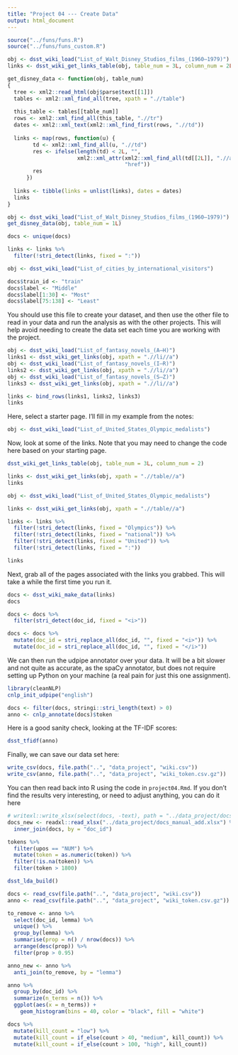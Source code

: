 ```yaml
---
title: "Project 04 --- Create Data"
output: html_document
---
```


```r
source("../funs/funs.R")
source("../funs/funs_custom.R")
```

```r
obj <- dsst_wiki_load("List_of_Walt_Disney_Studios_films_(1960–1979)")
links <- dsst_wiki_get_links_table(obj, table_num = 3L, column_num = 2L)
```

```r
get_disney_data <- function(obj, table_num)
{
  tree <- xml2::read_html(obj$parse$text[[1]])
  tables <- xml2::xml_find_all(tree, xpath = ".//table")
  
  this_table <- tables[[table_num]]
  rows <- xml2::xml_find_all(this_table, ".//tr")
  dates <- xml2::xml_text(xml2::xml_find_first(rows, ".//td"))
  
  links <- map(rows, function(u) {
        td <- xml2::xml_find_all(u, ".//td")
        res <- ifelse(length(td) < 2L, "",
                      xml2::xml_attr(xml2::xml_find_all(td[[2L]], ".//a"),
                                     "href"))
        res
      })
  
  links <- tibble(links = unlist(links), dates = dates)
  links
}

obj <- dsst_wiki_load("List_of_Walt_Disney_Studios_films_(1960–1979)")
get_disney_data(obj, table_num = 1L)
```





```r
docs <- unique(docs)

links <- links %>%
  filter(!stri_detect(links, fixed = ":")) 
```


```r
obj <- dsst_wiki_load("List_of_cities_by_international_visitors")

docs$train_id <- "train"
docs$label <- "Middle"
docs$label[1:30] <- "Most"
docs$label[75:138] <- "Least"
```


You should use this file to create your dataset, and then use the other file
to read in your data and run the analysis as with the other projects. This
will help avoid needing to create the data set each time you are working with
the project.

```r
obj <- dsst_wiki_load("List_of_fantasy_novels_(A–H)")
links1 <- dsst_wiki_get_links(obj, xpath = ".//li//a")
obj <- dsst_wiki_load("List_of_fantasy_novels_(I–R)")
links2 <- dsst_wiki_get_links(obj, xpath = ".//li//a")
obj <- dsst_wiki_load("List_of_fantasy_novels_(S–Z)")
links3 <- dsst_wiki_get_links(obj, xpath = ".//li//a")

links <- bind_rows(links1, links2, links3)
links
```



Here, select a starter page. I'll fill in my example from the notes:

```r
obj <- dsst_wiki_load("List_of_United_States_Olympic_medalists")
```

Now, look at some of the links. Note that you may need to change the code here
based on your starting page.

```r
dsst_wiki_get_links_table(obj, table_num = 3L, column_num = 2)
```


```r
links <- dsst_wiki_get_links(obj, xpath = ".//table//a")
links
```

```r
obj <- dsst_wiki_load("List_of_United_States_Olympic_medalists")

links <- dsst_wiki_get_links(obj, xpath = ".//table//a")

links <- links %>%
  filter(!stri_detect(links, fixed = "Olympics")) %>%
  filter(!stri_detect(links, fixed = "national")) %>%
  filter(!stri_detect(links, fixed = "United")) %>%
  filter(!stri_detect(links, fixed = ":")) 

links
```

Next, grab all of the pages associated with the links you grabbed. This will
take a while the first time you run it.

```r
docs <- dsst_wiki_make_data(links)
docs
```

```r
docs <- docs %>%
  filter(stri_detect(doc_id, fixed = "<i>"))
```

```r
docs <- docs %>%
  mutate(doc_id = stri_replace_all(doc_id, "", fixed = "<i>")) %>%
  mutate(doc_id = stri_replace_all(doc_id, "", fixed = "</i>")) 
```


We can then run the udpipe annotator over your data. It will be a bit slower
and not quite as accurate, as the spaCy annotator, but does not require setting
up Python on your machine (a real pain for just this one assignment).

```r
library(cleanNLP)
cnlp_init_udpipe("english")

docs <- filter(docs, stringi::stri_length(text) > 0)
anno <- cnlp_annotate(docs)$token
```

Here is a good sanity check, looking at the TF-IDF scores:

```r
dsst_tfidf(anno)
```

Finally, we can save our data set here:

```r
write_csv(docs, file.path("..", "data_project", "wiki.csv"))
write_csv(anno, file.path("..", "data_project", "wiki_token.csv.gz"))
```

You can then read back into R using the code in `project04.Rmd`. If you don't
find the results very interesting, or need to adjust anything, you can do it
here

```r
# writexl::write_xlsx(select(docs, -text), path = "../data_project/docs_manual_add.xlsx")
docs_new <- readxl::read_xlsx("../data_project/docs_manual_add.xlsx") %>%
  inner_join(docs, by = "doc_id")
```

```r
tokens %>%
  filter(upos == "NUM") %>%
  mutate(token = as.numeric(token)) %>%
  filter(!is.na(token)) %>%
  filter(token > 1800)

dsst_lda_build()
```

```r
docs <- read_csv(file.path("..", "data_project", "wiki.csv"))
anno <- read_csv(file.path("..", "data_project", "wiki_token.csv.gz"))
```

```r
to_remove <- anno %>%
  select(doc_id, lemma) %>%
  unique() %>%
  group_by(lemma) %>%
  summarise(prop = n() / nrow(docs)) %>%
  arrange(desc(prop)) %>%
  filter(prop > 0.95)

anno_new <- anno %>%
  anti_join(to_remove, by = "lemma")
```

```r
anno %>%
  group_by(doc_id) %>%
  summarize(n_terms = n()) %>%
  ggplot(aes(x = n_terms)) +
    geom_histogram(bins = 40, color = "black", fill = "white")
```

```r
docs %>%
  mutate(kill_count = "low") %>%
  mutate(kill_count = if_else(count > 40, "medium", kill_count)) %>%
  mutate(kill_count = if_else(count > 100, "high", kill_count))
```



